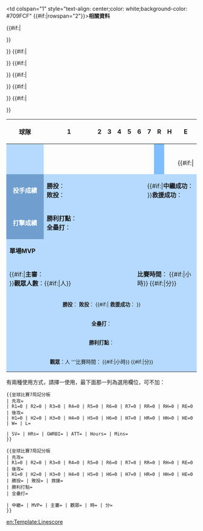 {| cellSpacing=1 cellPadding=1 border="0" width="450"
|- style="color: white;background-color: #709FCF"
!align="center" width="40%"|球隊
!width="6%"|1
!width="6%"|2
!width="6%"|3
!width="6%"|4
!width="6%"|5
!width="6%"|6
!width="6%"|7
!width="6%"|R
!width="6%"|H
!width="6%"|E
|- style="text-align:center;color: ;background-color: #B6DAFE"
|align="left" style="background-color: #B6DAFE; padding-left: 5px"|{{{先攻}}}
|{{{R1}}}||{{{R2}}}||{{{R3}}}
|{{{R4}}}||{{{R5}}}||{{{R6}}}
|{{{R7}}}
|style="background-color: #7EBEFE;"|'''{{{RR}}}'''||'''{{{RH}}}'''||'''{{{RE}}}'''
|- style="text-align:center;color: ;background-color: #B6DAFE"
|align="left" style="background-color: #B6DAFE; padding-left: 5px"|{{{後攻}}}
|{{{H1}}}||{{{H2}}}||{{{H3}}}
|{{{H4}}}||{{{H5}}}||{{{H6}}}
|{{{H7}}}
|style="background-color: #7EBEFE;"|'''{{{HR}}}'''||'''{{{HH}}}'''||'''{{{HE}}}'''
{{#if:{{{勝投|}}}|<tr>
<td colspan="1" style="text-align: center;color: white;background-color: #709FCF">'''投手成績'''</td>
<td colspan="6" style="text-align: left; background-color: #B6DAFE">'''勝投'''：{{{勝投}}}<br />'''敗投'''：{{{敗投}}}</td>
<td colspan="6" style="text-align: left; background-color: #B6DAFE">{{#if:{{{中繼|}}}|'''中繼成功'''：{{{中繼}}}<br />}}'''救援成功'''：{{{救援}}}</td>
</tr>
<tr>
<td colspan="1" style="text-align: center;color: white;background-color: #709FCF">'''打擊成績'''</td>
<td colspan="12" style="text-align: left; background-color: #B6DAFE">'''勝利打點'''：{{{勝利打點}}}<br />'''全壘打'''：{{{全壘打}}}</td>
</tr>
<tr>
<td colspan="1" style="text-align: center;color: white;background-color: #709FCF" {{#if:{{{MVP|}}}|rowspan="2"}}>'''相關資料'''</td>
{{#if:{{{MVP|}}}|
<td colspan="3" style="text-align: left; background-color: #B6DAFE">'''單場MVP'''</td>
<td colspan="9" style="text-align: left; background-color: #B6DAFE">{{{MVP}}}</td>
</tr>
<tr>}}
<td colspan="6" style="text-align: left; background-color: #B6DAFE">{{#if:{{{主審|}}}|'''主審'''：{{{主審}}}<br />}}'''觀眾人數'''：{{#if:{{{觀眾|}}}|{{{觀眾}}}人}}</td>
<td colspan="6" style="text-align: left; background-color: #B6DAFE">'''比賽時間'''：<!-- -->{{#if:{{{時|}}}|{{{時}}}小時}}<!-- -->{{#if:{{{分|}}}|{{{分}}}分}}<!-- --></td>
</tr>}}<!-- -->{{#if:{{{W|}}}|<tr>
<td colspan="13" style="font-size: smaller; text-align: center; background-color: #B6DAFE">'''勝投'''：{{{W}}}&nbsp;'''敗投'''：{{{L}}}<!-- -->{{#if:{{{SV|}}}|&nbsp;'''救援成功'''：{{{SV}}} }}<!-- --></td>
</tr>}}<!-- -->{{#if:{{{HRs|}}}|<tr>
<td colspan="13" style="font-size: smaller; text-align: center; background-color: #B6DAFE">'''全壘打'''：{{{HRs}}}</td>
</tr>}}<!-- -->{{#if:{{{GWRBI|}}}|<tr>
<td colspan="13" style="font-size: smaller; text-align: center; background-color: #B6DAFE">'''勝利打點'''：{{{GWRBI}}}</td>
</tr>}}<!-- -->{{#if:{{{ATT|}}}|<tr>
</tr>}}<!-- -->{{#if:{{{Hours|}}}|<tr>
<td colspan="13" style="font-size: smaller; text-align: center; background-color: #B6DAFE">'''觀眾'''：{{{ATT}}}人&nbsp;'''比賽時間：<!-- -->{{#if:{{{Hours|}}}|{{{Hours}}}小時}}<!-- -->{{#if:{{{Mins|}}}|{{{Mins}}}分}}<!-- --></td>

</tr>}}
|}<noinclude>


有兩種使用方式，請擇一使用，最下面那一列為選用欄位，可不加：

<pre>
{{垒球比賽7局記分板
| 先攻=
| R1=0 | R2=0 | R3=0 | R4=0 | R5=0 | R6=0 | R7=0 | RR=0 | RH=0 | RE=0
| 後攻=
| H1=0 | H2=0 | H3=0 | H4=0 | H5=0 | H6=0 | H7=0 | HR=0 | HH=0 | HE=0
| W= | L=

| SV= | HRs= | GWRBI= | ATT= | Hours= | Mins=
}}
</pre>

<pre>
{{垒球比賽7局記分板
| 先攻=
| R1=0 | R2=0 | R3=0 | R4=0 | R5=0 | R6=0 | R7=0 | RR=0 | RH=0 | RE=0
| 後攻=
| H1=0 | H2=0 | H3=0 | H4=0 | H5=0 | H6=0 | H7=0 | HR=0 | HH=0 | HE=0
| 勝投= | 敗投= | 救援=
| 勝利打點=
| 全壘打=

| 中繼= | MVP= | 主審= | 觀眾= | 時= | 分=
}}
</pre>
[[Category:垒球模板|{{PAGENAME}}]]
[[en:Template:Linescore]]
</noinclude>